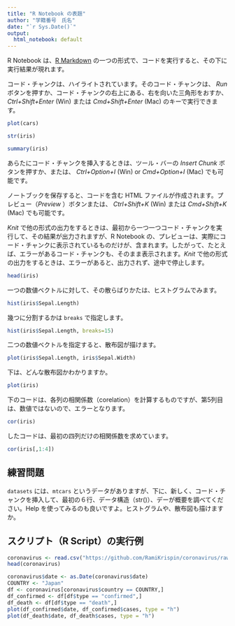 ```yaml
---
title: "R Notebook の表題"
author: "学籍番号　氏名"
date: "`r Sys.Date()`"
output:
  html_notebook: default
---
```


R Notebook は、[R Markdown](http://rmarkdown.rstudio.com) の一つの形式で、コードを実行すると、その下に実行結果が現れます。

コード・チャンクは、ハイライトされています。そのコード・チャンクは、 *Run* ボタンを押すか、コード・チャンクの右上にある、右を向いた三角形をおすか、 *Ctrl+Shift+Enter* (Win) または *Cmd+Shift+Enter* (Mac) のキーで実行できます。

```r
plot(cars)
```
```r
str(iris)
```
```r
summary(iris)
```

あらたにコード・チャンクを挿入するときは、ツール・バーの *Insert Chunk* ボタンを押すか、または、 *Ctrl+Option+I* (Win) or *Cmd+Option+I* (Mac) でも可能です。

ノートブックを保存すると、コードを含む HTML ファイルが作成されます。プレビュー（*Preview* ）ボタンまたは、  *Ctrl+Shift+K* (Win) または *Cmd+Shift+K* (Mac) でも可能です。

*Knit* で他の形式の出力をするときは、最初から一つ一つコード・チャンクを実行して、その結果が出力されますが、R Notebook の、プレビューは、実際にコード・チャンクに表示されているものだけが、含まれます。したがって、たとえば、エラーがあるコード・チャンクも、そのまま表示されます。*Knit* で他の形式の出力をするときは、エラーがあると、出力されず、途中で停止します。

```r
head(iris)
```

一つの数値ベクトルに対して、その散らばりかたは、ヒストグラムでみます。

```r
hist(iris$Sepal.Length)
```

幾つに分割するかは `breaks` で指定します。

```r
hist(iris$Sepal.Length, breaks=15)
```

二つの数値ベクトルを指定すると、散布図が描けます。

```r
plot(iris$Sepal.Length, iris$Sepal.Width)
```

下は、どんな散布図かわかりますか。

```r
plot(iris)
```

下のコードは、各列の相関係数（corelation）を計算するものですが、第5列目は、数値ではないので、エラーとなります。

```r
cor(iris)
```

したコードは、最初の四列だけの相関係数を求めています。

```r
cor(iris[,1:4])
```

## 練習問題

`datasets` には、`mtcars` というデータがありますが、下に、新しく、コード・チャンクを挿入して、最初の６行、データ構造（str()）、デーが概要を調べてください。Help を使ってみるのも良いですよ。ヒストグラムや、散布図も描けますか。


## スクリプト（R Script）の実行例

```r
coronavirus <- read.csv("https://github.com/RamiKrispin/coronavirus/raw/master/csv/coronavirus.csv")
head(coronavirus)
```


```r
coronavirus$date <- as.Date(coronavirus$date)
COUNTRY <- "Japan"
df <- coronavirus[coronavirus$country == COUNTRY,]
df_confirmed <- df[df$type == "confirmed",]
df_death <- df[df$type == "death",]
plot(df_confirmed$date, df_confirmed$cases, type = "h")
plot(df_death$date, df_death$cases, type = "h")
```


